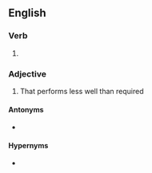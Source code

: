 ==English==

===Verb===
{{head|en|present participle}}

# {{present participle of|underperform|lang=en|nocat=1}}

===Adjective===
{{en-adj}}

# That performs less well than required

====Antonyms====
* {{l|en|overperforming}}

====Hypernyms====
* {{l|en|performing}}